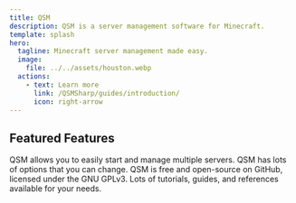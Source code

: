 ```yaml
---
title: QSM
description: QSM is a server management software for Minecraft.
template: splash
hero:
  tagline: Minecraft server management made easy.
  image:
    file: ../../assets/houston.webp
  actions:
    - text: Learn more
      link: /QSMSharp/guides/introduction/
      icon: right-arrow
---
```



## Featured Features

<CardGrid stagger>
	<Card title="Manage multiple servers easily" icon="list-format">
	   QSM allows you to easily start and manage multiple servers.
	</Card>
	<Card title="Easily customizable" icon="setting">
	   QSM has lots of options that you can change.
	</Card>
	<Card title="Free and open-source" icon="heart">
	   QSM is free and open-source on GitHub, licensed under the GNU GPLv3.
	</Card>
	<Card title="Documentation" icon="open-book">
		Lots of tutorials, guides, and references available for your needs.
	</Card>
</CardGrid>
